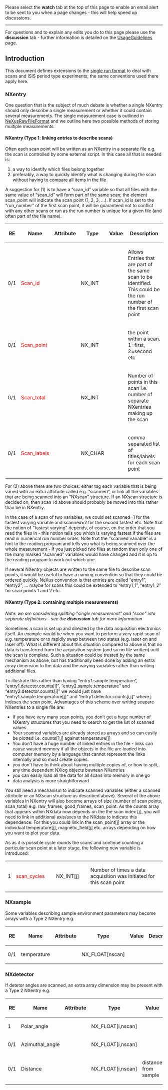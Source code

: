 Please select the '''watch''' tab at the top of this page to enable an email alert to be sent to you when a page changes - this will help speed up discussions.

----

For questions and to explain any edits you do to this page please use the '''discussion''' tab  - further information is detailed on the [[UsageGuidelines]] page. 

==Introduction==

This document defines extensions to the [[NeXusRawFileFormat|single run format]] to deal with scans and ISIS period type experiments; the same conventions used there apply here. 

===NXentry===

One question that is the subject of much debate is whether a single NXentry should only describe a single measurement or whether it could contain several measurements. The single measurement case is outlined in [[NeXusRawFileFormat]] and we outline here two possible methods of storing multiple measurements.
 
====NXentry (Type 1: linking entries to describe scans)====

Often each scan point will be written as an NXentry in a separate file e.g. the scan is controlled by some external script. In this case all that is needed is:
# a way to identify which files belong together
# preferably,  a way to quickly identify what is changing during the scan without having to compare all items in the file

A suggestion for (1) is to have a “scan_id” variable so that all files with the same value of “scan_id” will form part of the same scan; the element scan_point will indicate the scan point (1, 2, 3, …). If scan_id is set to the “run_number” of the first scan point, it will be guaranteed not to conflict with any other scans or run as the run number is unique for a given file (and often part of the file name). 

{| align="centre" border="1"
|-
! RE	|| Name	|| Attribute	|| Type	|| Value	|| Description
|-
|0/1	|| <font color=red>Scan_id</font>	|| &nbsp; || 	NX_INT	|| &nbsp; || Allows Entries that are part of the same scan to be identified. 	This could be the run number of the first scan point
|-
|0/1	|| <font color=red>Scan_point</font>	|| &nbsp; || 	NX_INT	|| &nbsp; || the point within a scan.	1=first, 2=second etc
|-
|0/1	|| <font color=red>Scan_total</font>	|| &nbsp; || 	NX_INT	|| &nbsp; || Number of points in this scan i.e. number of separate NXentries making up the scan	
|-
|0/1	|| <font color=red>Scan_labels</font>	|| &nbsp; || 	NX_CHAR	|| &nbsp; || comma separated list of titles/labels for each scan point	
|}

For (2) above there are two choices: either tag each variable that is being varied with an extra attribute called e.g. “scanned”, or link all the variables that are being scanned into an “NXscan” structure.  If an NXscan structure is decided on, then scan_id above should probably be moved into this rather than be in NXentry.

In the case of a scan of two variables, we could set scanned=1 for the fastest varying variable and scanned=2 for the second fastest etc. Note that the notion of "fastest varying" depends, of course, on the order that you read the files in - this notion tells you which is varying fastest if the files are read in numerical run number order. Note that the "scanned variable" is a hint to the reading program and tells you what is being scanned over the whole measurement - if you just picked two files at random then only one of the many marked "scanned" variables would have changed and it is up to the reading program to work out which one. 

If several NXentry objects are written to the same file to describe scan points, it would be useful to have a naming convention so that they could be ordered quickly. NeXus convention is that entries are called “entry1”, “entry2”, … maybe for scans this could be extended to “entry1_1”, “entry1_2” for scan points 1 and 2 etc.

====NXentry (Type 2: containing multiple measurements)====

''Note: we are considering splitting "single measurement" and "scan" into separate definitions - see the '''discussion''' tab for more information''

Sometimes a scan is set up and directed by the data acquisition electronics itself. An example would be when you want to perform a very rapid scan of e.g. temperature or to rapidly swap between two states (e.g. laser on and laser off). What is different about this situation compared to above is that no data is transferred from the acquisition system (and so no file written) until the scan is complete. Such a situation could be treated by the same mechanism as above, but has traditionally been done by adding an extra array dimension to the data and the varying variables rather than writing additional files. 

To illustrate this rather than having “entry1.sample.temperature”, “entry1.detector.counts[i]”, “entry2.sample.temperature” and “entry2.detector.counts[i]” we would just have “entry1.sample.temperature[j]” and “entry1.detector.counts[i,j]” where j indexes the scan point. Advantages of this scheme over writing seapare NXentries to a single file are:
*	If you have very many scan points, you don’t get a huge number of NXentry structures that you need to search to get the list of scanned values 
*	Your scanned variables are already stored as arrays and so can easily be plotted i.e. counts[1,j] against temperature[j]
*	You don’t have a huge number of linked entries in the file - links can cause wasted memory if all the objects in the file are loaded into computer memory by a language that cannot represent the links internally and so must create copies. 
* you don't have to think about having multiple copies of, or how to split, any time dependent NXlog objects bewteen NXentries
* you can easily load all the data for all scans into memory in one go
* data analysis is more straightforward

You still need a mechanism to indicate scanned variables (either a scanned attribute or an NXscan structure as described above). Several of the above variables in NXentry will also become arrays of size (number of scan points, scan_total) e.g. raw_frames, good_frames, scan_point. As the counts array that appears within NXdata now depends on the the scan index [j], you will need to link in additional axis/axes to the NXdata to indicate this dependence. For this you could link in the scan_point[j] array or the individual temperature[j], magnetic_field[j] etc. arrays depending on how you want to plot your data.

As as it is possible cycle rounds the scans and continue counting a particular scan point at a later stage, the following new variable is introduced:

{| align="centre" border="1"
|-
| 1	|| <font color=red>scan_cycles</font>	|| &nbsp; ||	NX_INT[j]	|| &nbsp; ||	Number of times a data acquisition was initiated for this scan point
|}

===NXsample===

Some variables describing sample environment parameters may become arrays with a Type 2 NXentry e.g.

{| align="centre" border="1"
! RE	|| Name || 	Attribute|| 	Type	|| Value|| 	Description
|-
| 0/1   || 	temperature	|| &nbsp; 	|| 	NX_FLOAT[nscan]	|| &nbsp;	|| &nbsp;
|}


===NXdetector===

If detetor angles are scanned, an extra array dimension may be present with a Type 2 NXentry e.g.

{| align="centre" border="1"
|-
! RE	|| Name	|| Attribute	|| Type	|| Value	|| Description
|-
| 1	|| Polar_angle	  || &nbsp; 	|| NX_FLOAT[i,nscan]		 || &nbsp;  || &nbsp; 
|-
| 0/1	|| Azimuthal_angle || &nbsp; 	|| 	NX_FLOAT[i,nscan]	 || &nbsp;  || &nbsp; 	
|-
| 0/1	|| Distance || &nbsp; 	|| 	NX_FLOAT[i,nscan]	 || distance from sample  || &nbsp;
|}